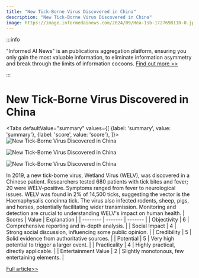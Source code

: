 ```yaml
---
title: "New Tick-Borne Virus Discovered in China"
description: "New Tick-Borne Virus Discovered in China"
image: https://image.informedainews.com/2024/09/Hea-Isb-1727698110-0.jpg
---
```



:::info

"Informed AI News" is an publications aggregation platform, ensuring you only gain the most valuable information, to eliminate information asymmetry and break through the limits of information cocoons.  [Find out more >>](/)

:::

# New Tick-Borne Virus Discovered in China


<Tabs
	defaultValue="summary"
	values={[
	{label: 'summary', value: 'summary'},
	{label: 'score', value: 'score'},
]}>
<TabItem value="summary">
<img
  src="https://image.informedainews.com/2024/09/Hea-Isb-1727698110-0.jpg"
  alt="New Tick-Borne Virus Discovered in China"
/>

<img
  src="https://image.informedainews.com/2024/09/Hea-49L-1727698110-1.jpg"
  alt="New Tick-Borne Virus Discovered in China"
/>

<img
  src="https://image.informedainews.com/2024/09/Hea-Mxp-1727698110-2.jpg"
  alt="New Tick-Borne Virus Discovered in China"
/>



In 2019, a new tick-borne virus, Wetland Virus (WELV), was discovered in a Chinese patient. Researchers tested 680 patients with tick bites and fever; 20 were WELV-positive. Symptoms ranged from fever to neurological issues. WELV was found in 2% of 14,500 ticks, suggesting the vector is the Haemaphysalis concinna tick. The virus also infected rodents, sheep, pigs, and horses, potentially facilitating wider transmission. Monitoring and detection are crucial to understanding WELV's impact on human health.
</TabItem>
<TabItem value="score">
	| Scores     | Value   | Explanation |
	| -------- | ------- | ------- |
	| Objectivity  | 6    | Comprehensive reporting and in-depth analysis.    |
	| Social Impact | 4     | Strong social discussion, influencing some public opinion.    |
	| Credibility    | 5    | Solid evidence from authoritative sources.    |
	| Potential    | 5    | Very high potential to trigger a larger event.    |
	| Practicality    | 4    | Highly practical, directly applicable.    |
	| Entertainment Value    | 2    | Slightly monotonous, few entertaining elements.    |
</TabItem>
</Tabs>

[Full article>>](https://www.cnbeta.com.tw/articles/science/1447586.htm)
